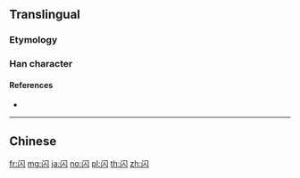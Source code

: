 {{character info/new}}
{{also|閃}}
==Translingual==

===Etymology===
{{Han simp|閃|f=門|t=门}}

===Han character===
{{Han char|rn=169|rad=门|as=02|sn=5|four=|canj=LSO|ids=⿵门人}}

====References====
* {{Han ref|kx=1343.121|hdz=74283.010|uh=95EA|ud=38378}}

----

==Chinese==
{{zh-see|閃}}

[[fr:闪]]
[[mg:闪]]
[[ja:闪]]
[[no:闪]]
[[pl:闪]]
[[th:闪]]
[[zh:闪]]